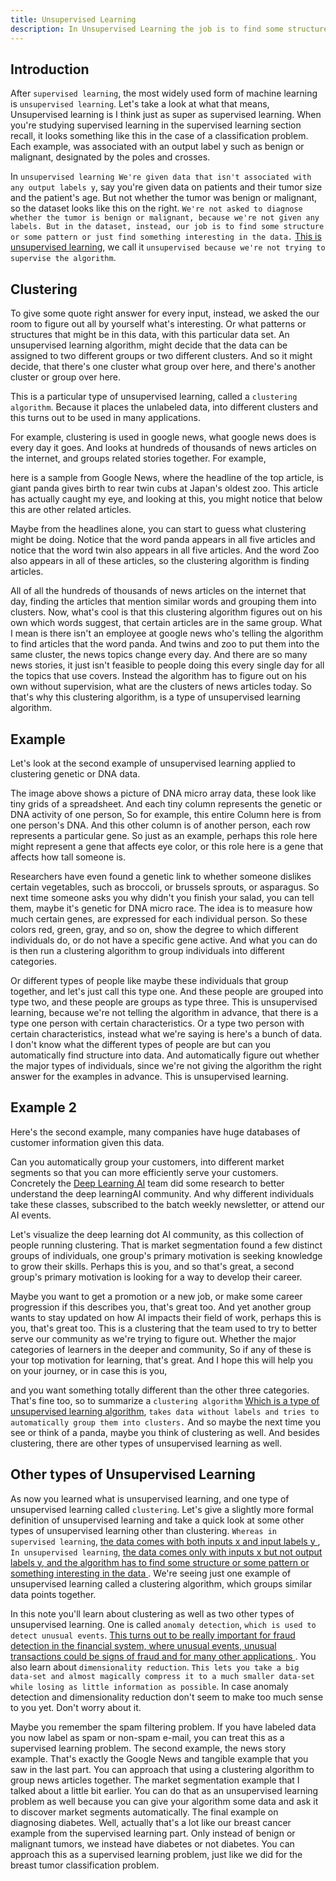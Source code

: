 ```yaml
---
title: Unsupervised Learning
description: In Unsupervised Learning the job is to find some structure or some pattern or just find something interesting in the data..
---
```


## Introduction
After `supervised learning`, the most widely used form of machine learning is `unsupervised learning`. Let's take a look at what that means,  Unsupervised learning is I think just as super as supervised learning. When you're studying supervised learning in the supervised learning section recall, it looks something like this in the case of a classification problem. Each example, was associated with an output label y such as benign or malignant, designated by the poles and crosses.
 
<IZ alt="USL1" src="/USL/USL1.1.png" />

In `unsupervised learning We're given data that isn't associated with any output labels y`, say you're given data on patients and their tumor size and the patient's age. But not whether the tumor was benign or malignant, so the dataset looks like this on the right. `We're not asked to diagnose whether the tumor is benign or malignant, because we're not given any labels. But in the dataset, instead, our job is to find some structure or some pattern or just find something interesting in the data.` <u>This is unsupervised learning</u>, we call it `unsupervised because we're not trying to supervise the algorithm`. 

<IZ alt="USL2" src="/USL/USL1.2.png" />

## Clustering
To give some quote right answer for every input, instead, we asked the our room to figure out all by yourself what's interesting. Or what patterns or structures that might be in this data, with this particular data set. An unsupervised learning algorithm, might decide that the data can be assigned to two different groups or two different clusters. And so it might decide, that there's one cluster what group over here, and there's another cluster or group over here. 

<IZ alt="USL3" src="/USL/USL1.3.png" />

This is a particular type of unsupervised learning, called a `clustering algorithm`. Because it places the unlabeled data, into different clusters and this turns out to be used in many applications. 

For example, clustering is used in google news, what google news does is every day it goes. And looks at hundreds of thousands of news articles on the internet, and groups related stories together. For example, 

<IZ alt="USL4" src="/USL/USL1.4.png" />

here is a sample from Google News, where the headline of the top article, is giant panda gives birth to rear twin cubs at Japan's oldest zoo. This article has actually caught my eye, and looking at this, you might notice that below this are other related articles. 

<IZ alt="USL5" src="/USL/USL1.5.png" />

Maybe from the headlines alone, you can start to guess what clustering might be doing. Notice that the word panda appears in all five articles and notice that the word twin also appears in all five articles. And the word Zoo also appears in all of these articles, so the clustering algorithm is finding articles. 

All of all the hundreds of thousands of news articles on the internet that day, finding the articles that mention similar words and grouping them into clusters. Now, what's cool is that this clustering algorithm figures out on his own which words suggest, that certain articles are in the same group. What I mean is there isn't an employee at google news who's telling the algorithm to find articles that the word panda. And twins and zoo to put them into the same cluster, the news topics change every day. And there are so many news stories, it just isn't feasible to people doing this every single day for all the topics that use covers. Instead the algorithm has to figure out on his own without supervision, what are the clusters of news articles today. So that's why this clustering algorithm, is a type of unsupervised learning algorithm. 

## Example
Let's look at the second example of unsupervised learning applied to clustering genetic or DNA data. 

<IZ alt="USL6" src="/USL/USL1.6.png" />

The image above shows a picture of DNA micro array data, these look like tiny grids of a spreadsheet. And each tiny column represents the genetic or DNA activity of one person, So for example, this entire Column here is from one person's DNA. And this other column is of another person, each row represents a particular gene. So just as an example, perhaps this role here might represent a gene that affects eye color, or this role here is a gene that affects how tall someone is.

<IZ alt="USL7" src="/USL/USL1.7.png" />

Researchers have even found a genetic link to whether someone dislikes certain vegetables, such as broccoli, or brussels sprouts, or asparagus. So next time someone asks you why didn't you finish your salad, you can tell them, maybe it's genetic for DNA micro race. The idea is to measure how much certain genes, are expressed for each individual person. So these colors red, green, gray, and so on, show the degree to which different individuals do, or do not have a specific gene active. And what you can do is then run a clustering algorithm to group individuals into different categories. 

<IZ alt="USL8" src="/USL/USL1.8.png" />

Or different types of people like maybe these individuals that group together, and let's just call this type one. And these people are grouped into type two, and these people are groups as type three. This is unsupervised learning, because we're not telling the algorithm in advance, that there is a type one person with certain characteristics. Or a type two person with certain characteristics, instead what we're saying is here's a bunch of data. I don't know what the different types of people are but can you automatically find structure into data. And automatically figure out whether the major types of individuals, since we're not giving the algorithm the right answer for the examples in advance. This is unsupervised learning. 



## Example 2
Here's the second example, many companies have huge databases of customer information given this data. 

<IZ alt="USL9" src="/USL/USL1.9.png" />

Can you automatically group your customers, into different market segments so that you can more efficiently serve your customers. Concretely the [Deep Learning AI](https://www.deeplearning.ai/) team did some research to better understand the deep learningAI community. And why different individuals take these classes, subscribed to the batch weekly newsletter, or attend our AI events. 

Let's visualize the deep learning dot AI community, as this collection of people running clustering. That is market segmentation found a few distinct groups of individuals, one group's primary motivation is seeking knowledge to grow their skills. Perhaps this is you, and so that's great, a second group's primary motivation is looking for a way to develop their career. 

<IZ alt="USL10" src="/USL/USL1.10.png" />

Maybe you want to get a promotion or a new job, or make some career progression if this describes you, that's great too. And yet another group wants to stay updated on how AI impacts their field of work, perhaps this is you, that's great too. This is a clustering that the team used to try to better serve our community as we're trying to figure out. Whether the major categories of learners in the deeper and community, So if any of these is your top motivation for learning, that's great. And I hope this will help  you on your journey, or in case this is you,

<IZ alt="USL11" src="/USL/USL1.11.png" />

and you want something totally different than the other three categories. That's fine too, so to summarize a `clustering algorithm` <u> Which is a type of unsupervised learning algorithm</u>, `takes data without labels and tries to automatically group them into clusters.` And so maybe the next time you see or think of a panda, maybe you think of clustering as well. And besides clustering, there are other types of unsupervised learning as well.

## Other types of Unsupervised Learning
As now you learned what is unsupervised learning, and one type of unsupervised learning called `clustering`. Let's give a slightly more formal definition of unsupervised learning and take a quick look at some other types of unsupervised learning other than clustering. `Whereas in supervised learning`, <u> the data comes with both inputs x and input labels y </u>, `In unsupervised learning`, <u> the data comes only with inputs x but not output labels y, and the algorithm has to find some structure or some pattern or something interesting in the data </u>. We're seeing just one example of unsupervised learning called a clustering algorithm, which groups similar data points together. 

<IZ alt="USL1" src="/USL/USL2.1.png" />

In this note you'll learn about clustering as well as two other types of unsupervised learning. One is called `anomaly detection`, `which is used to detect unusual events`. <u> This turns out to be really important for fraud detection in the financial system, where unusual events, unusual transactions could be signs of fraud and for many other applications </u>. You also learn about `dimensionality reduction`. `This lets you take a big data-set and almost magically compress it to a much smaller data-set while losing as little information as possible`. In case anomaly detection and dimensionality reduction don't seem to make too much sense to you yet. Don't worry about it. 


Maybe you remember the spam filtering problem. If you have labeled data you now label as spam or non-spam e-mail, you can treat this as a supervised learning problem. The second example, the news story example. That's exactly the Google News and tangible example that you saw in the last part. You can approach that using a clustering algorithm to group news articles together. The market segmentation example that I talked about a little bit earlier. You can do that as an unsupervised learning problem as well because you can give your algorithm some data and ask it to discover market segments automatically. The final example on diagnosing diabetes. Well, actually that's a lot like our breast cancer example from the supervised learning part. Only instead of benign or malignant tumors, we instead have diabetes or not diabetes. You can approach this as a supervised learning problem, just like we did for the breast tumor classification problem. 
​






